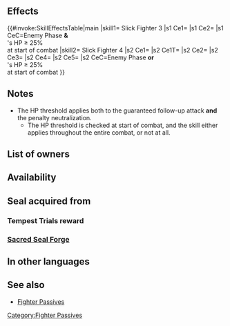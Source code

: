 {{Passive
|name=Slick Fighter
|type=B
|exclusive=0
|canUseMove={{MoveList|Armored}}
|canUseWeapon={{WeaponList|All}}
|timingID=1
|abilityID=48
|limit1ID=2
|limit2ID=3
|randomTimestamp=2020-11-08T07:00:00Z
|properties=random_owner
|1name=Slick Fighter 1
|1tagid=SID_正面隊形・自己1
|1effect=If unit's HP ≥ 75% and foe initiates combat, neutralizes penalties on unit during combat and unit makes a guaranteed follow-up attack.
|1required=-
|1cost=60
|1promotionRarity=4
|1promotionTier=1
|intID1=2266
|sort1=10740
|value1=2
|randomMinLv1=21
|randomMaxLv1=30
|2name=Slick Fighter 2
|2tagid=SID_正面隊形・自己2
|2effect=If unit's HP ≥ 50% and foe initiates combat, neutralizes penalties on unit during combat and unit makes a guaranteed follow-up attack.
|2required=Slick Fighter 1
|2cost=120
|2promotionRarity=5
|2promotionTier=1
|intID2=2267
|sort2=10741
|value2=4
|randomMinLv2=26
|randomMaxLv2=35
|3name=Slick Fighter 3
|3tagid=SID_正面隊形・自己3
|3effect=If unit's HP ≥ 25% and foe initiates combat, neutralizes penalties on unit during combat and unit makes a guaranteed follow-up attack.
|3required=Slick Fighter 2
|3cost=240
|3next=-
|4name=Slick Fighter 4
|4tagid=SID_正面隊形・自己4
|4effect=If foe initiates combat or if unit's HP ≥ 25% at start of combat, inflicts Atk-5 on foe, deals +X damage (X = 20% of unit's Def; excluding area-of-effect Specials), reduces damage from foe's attacks by X (excluding area-of-effect Specials), unit makes a guaranteed follow-up attack, and neutralizes penalties on unit during combat.
|4cost=300
|intID3=2268
|sort3=10742
|value3=6
|randomMinLv3=31
}}
==Effects==
{{#invoke:SkillEffectsTable|main
|skill1={{Si|Slick Fighter 3}} Slick Fighter 3
|s1 Ce1={{Eft|Guaranteed Follow-Ups}}
|s1 Ce2={{Eft|Neutralize Penalties}}
|s1 CeC=Enemy Phase '''&'''<br>{{Tgt|Unit}}'s HP ≥ 25%<br>at start of combat
|skill2={{Si|Slick Fighter 4}} Slick Fighter 4
|s2 Ce1={{Eft|Temporary debuffs|Atk|5}}
|s2 Ce1T={{Tgt|Foe}}
|s2 Ce2={{Eft|Damage Boost|20% of {{Tgt|Unit}}'s Def}}
|s2 Ce3={{Eft|Damage Reduction|20% of {{Tgt|Unit}}'s Def}}
|s2 Ce4={{Eft|Guaranteed Follow-Ups}}
|s2 Ce5={{Eft|Neutralize Penalties}}
|s2 CeC=Enemy Phase '''or'''<br>{{Tgt|Unit}}'s HP ≥ 25%<br>at start of combat
}}
==Notes==
{{Main|Skill interaction}}
* The HP threshold applies both to the guaranteed follow-up attack '''and''' the penalty neutralization.
** The HP threshold is checked at start of combat, and the skill either applies throughout the entire combat, or not at all.
{{IfFoeInitiates}}
{{Penalty neutralization}}
{{Guaranteed follow-up interaction}}
{{Temporary debuffs|name=Slick Fighter 4}}
{{DamageBoost|name=Slick Fighter 4}}
{{FlatDamageReduction}}

==List of owners==
{{Skill Hero List}}
==Availability==
{{PassiveFocusList}}
{{PassiveDistributionList}}
{{PassiveCombatManualList}}
==Seal acquired from==
===Tempest Trials reward===
{{Tempest Trials seal reward}}
===[[Sacred Seal Forge]]===
{{SealCosts
|seals=Slick Fighter 1;Slick Fighter 2;Slick Fighter 3
|badgeColor=Verdant
|costs1=20;100;40
|costs2=60;200;50
|costs3=400;1000;100
}}
==In other languages==
{{OtherLanguages
|english=Slick Fighter
|japanese=正面隊形・自己
|japaneseNotes=''front formation / self''
|german=Gewandtheit
|spanishEU=Diestro
|spanishLA=Diestro
|french=Fluidité
|italian=Scioltezza
|chineseTW=正面隊形・自己
|portuguese=Coragem
|spanishEUNotes=''skilled''|spanishLANotes=''skilled''}}
==See also==
{{See also skills|cond=(Description LIKE '%foe initiates%makes a guaranteed follow-up%neutralize%penalties%' OR Description LIKE '%foe initiates%neutralize%penalties%makes a guaranteed follow-up%') AND Exclusive='1'}}
* [[Fighter Passives]]
{{Passives Navbox|B}}
[[Category:Fighter Passives]]
{{Seals Navbox}}
